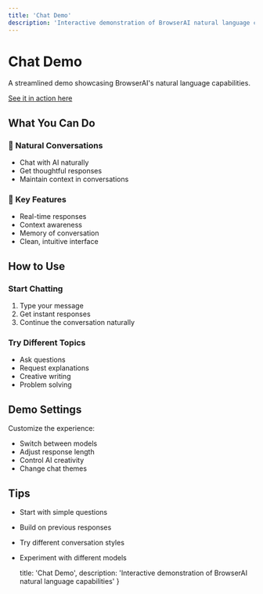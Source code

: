 ```yaml
---
title: 'Chat Demo'
description: 'Interactive demonstration of BrowserAI natural language capabilities'
---
```


# Chat Demo

A streamlined demo showcasing BrowserAI's natural language capabilities.

[See it in action here](https://chat.browserai.dev/)

## What You Can Do

### 💭 Natural Conversations
- Chat with AI naturally
- Get thoughtful responses
- Maintain context in conversations

### 🎯 Key Features
- Real-time responses
- Context awareness
- Memory of conversation
- Clean, intuitive interface

## How to Use

### Start Chatting
1. Type your message
2. Get instant responses
3. Continue the conversation naturally

### Try Different Topics
- Ask questions
- Request explanations
- Creative writing
- Problem solving

## Demo Settings

Customize the experience:
- Switch between models
- Adjust response length
- Control AI creativity
- Change chat themes

## Tips

- Start with simple questions
- Build on previous responses
- Try different conversation styles
- Experiment with different models

  title: 'Chat Demo',
  description: 'Interactive demonstration of BrowserAI natural language capabilities'
}